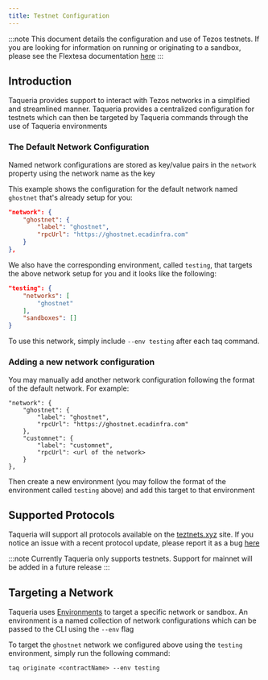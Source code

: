 ```yaml
---
title: Testnet Configuration
---
```


:::note
This document details the configuration and use of Tezos testnets. If you are looking for information on running or originating to a sandbox, please see the Flextesa documentation [here](docs/plugins/plugin-flextesa)
:::

## Introduction

Taqueria provides support to interact with Tezos networks in a simplified and streamlined manner. Taqueria provides a centralized configuration for testnets which can then be targeted by Taqueria commands through the use of Taqueria environments

### The Default Network Configuration

Named network configurations are stored as key/value pairs in the `network` property using the network name as the key

This example shows the configuration for the default network named `ghostnet` that's already setup for you:

```json
"network": {
    "ghostnet": {
        "label": "ghostnet",
        "rpcUrl": "https://ghostnet.ecadinfra.com"
    }
},
```

We also have the corresponding environment, called `testing`, that targets the above network setup for you and it looks like the following:
```json
"testing": {
    "networks": [
        "ghostnet"
    ],
    "sandboxes": []
}
```

To use this network, simply include `--env testing` after each taq command.

### Adding a new network configuration

You may manually add another network configuration following the format of the default network. For example:
```
"network": {
    "ghostnet": {
        "label": "ghostnet",
        "rpcUrl": "https://ghostnet.ecadinfra.com"
    },
    "customnet": {
        "label": "customnet",
        "rpcUrl": <url of the network>
    }
},
```

Then create a new environment (you may follow the format of the environment called `testing` above) and add this target to that environment

## Supported Protocols

Taqueria will support all protocols available on the [teztnets.xyz](https://teztnets.xyz/) site. If you notice an issue with a recent protocol update, please report it as a bug [here](https://github.com/ecadlabs/taqueria/issues/new?assignees=&labels=bug%2Ctriage&template=bug_report.yml&title=%5BBug%5D%3A+)

:::note
Currently Taqueria only supports testnets. Support for mainnet will be added in a future release
:::

## Targeting a Network

Taqueria uses [Environments](/docs/config/environments) to target a specific network or sandbox. An environment is a named collection of network configurations which can be passed to the CLI using the `--env` flag

To target the `ghostnet` network we configured above using the `testing` environment, simply run the following command:
```shell
taq originate <contractName> --env testing
```
